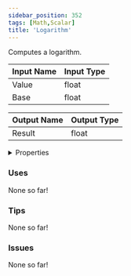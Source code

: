 ```yaml
---
sidebar_position: 352
tags: [Math,Scalar]
title: 'Logarithm'
---
```


Computes a logarithm.




<EsbSvg />

| Input Name | Input Type |
|-----------|-----------|
| Value | float |
| Base | float |

| Output Name | Output Type |
|-----------|-----------|
| Result | float |


<details>
  <summary>Properties</summary>
  <div>
    <div>
    <table>
      <thead>
        <tr>
          <th>Is beta required?</th>
          <th>❌</th>
        </tr>
        <tr>
          <th>Is this chip a trolling risk?</th>
          <th>❌</th>
        </tr>
        <tr>
          <th>Is this chip a role assignment risk?</th>
          <th>❌</th>
        </tr>
        <tr>
          <th>Chip UUID</th>
          <th>28a105ab-a947-4493-a51d-ced76a9601ee</th>
        </tr>
      </thead>
    </table>
    </div>
  </div>
</details>

### Uses

None so far!

### Tips

None so far!

### Issues

None so far!